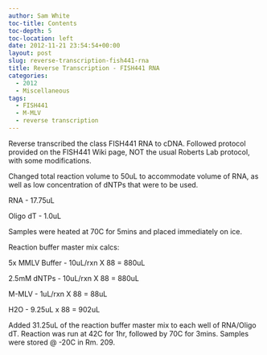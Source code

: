 ```yaml
---
author: Sam White
toc-title: Contents
toc-depth: 5
toc-location: left
date: 2012-11-21 23:54:54+00:00
layout: post
slug: reverse-transcription-fish441-rna
title: Reverse Transcription - FISH441 RNA
categories:
  - 2012
  - Miscellaneous
tags:
  - FISH441
  - M-MLV
  - reverse transcription
---
```


Reverse transcribed the class FISH441 RNA to cDNA. Followed protocol provided on the FISH441 Wiki page, NOT the usual Roberts Lab protocol, with some modifications.

Changed total reaction volume to 50uL to accommodate volume of RNA, as well as low concentration of dNTPs that were to be used.

RNA - 17.75uL

Oligo dT - 1.0uL

Samples were heated at 70C for 5mins and placed immediately on ice.

Reaction buffer master mix calcs:

5x MMLV Buffer - 10uL/rxn X 88 = 880uL

2.5mM dNTPs - 10uL/rxn X 88 = 880uL

M-MLV - 1uL/rxn X 88 = 88uL

H2O - 9.25uL x 88 = 902uL

Added 31.25uL of the reaction buffer master mix to each well of RNA/Oligo dT. Reaction was run at 42C for 1hr, followed by 70C for 3mins. Samples were stored @ -20C in Rm. 209.
